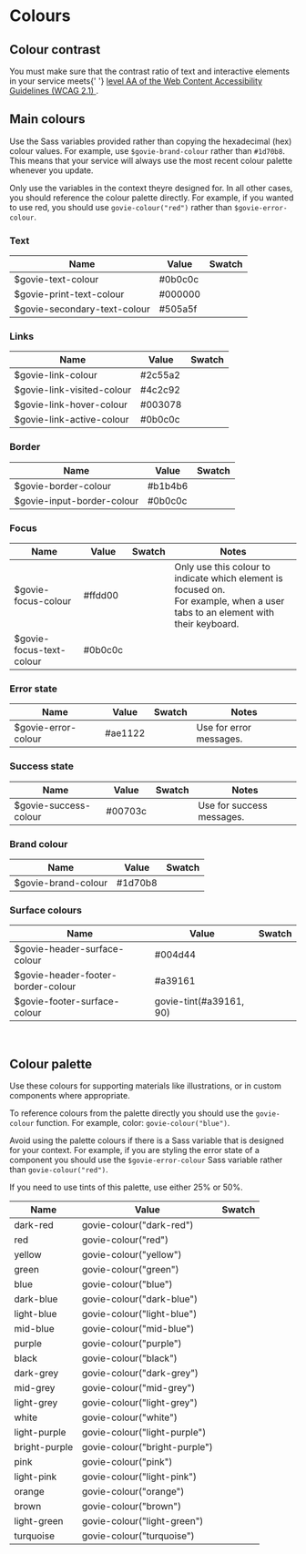 

<Meta title="Docs/Colours" />

<h1>Colours</h1>

<h2>Colour contrast</h2>

<p>
  You must make sure that the contrast ratio of text and interactive elements in
  your service meets{' '}
  <a
    href="https://www.w3.org/TR/WCAG21/#contrast-minimum"
    rel="noreferrer noopener"
    target="_blank"
  >
    level AA of the Web Content Accessibility Guidelines (WCAG 2.1)
  </a>
  .
</p>

<h2>Main colours</h2>
<p>
    Use the Sass variables provided rather than copying the hexadecimal (hex) colour values. For example, use <code>$govie-brand-colour</code> rather than <code>#1d70b8</code>. This means that your service will always use the most recent colour palette whenever you update.
</p>
<p>
    Only use the variables in the context theyre designed for. In all other cases, you should reference the colour palette directly. For example, if you wanted to use red, you should use <code>govie-colour("red")</code> rather than <code>$govie-error-colour</code>.
</p>


<h3>Text</h3>

| Name                            | Value                   | Swatch                      |
| ------------------------------- | ----------------------- | --------------------------- |
| $govie-text-colour              | #0b0c0c                 | <Swatch colour="#0b0c0c" /> |
| $govie-print-text-colour        | #000000                 | <Swatch colour="#000000" /> |
| $govie-secondary-text-colour    | #505a5f                 | <Swatch colour="#505a5f" /> |

<h3>Links</h3>

| Name                            | Value                   | Swatch                      |
| ------------------------------- | ----------------------- | --------------------------- |
| $govie-link-colour              | #2c55a2                 | <Swatch colour="#2c55a2" /> |
| $govie-link-visited-colour      | #4c2c92                 | <Swatch colour="#4c2c92" /> |
| $govie-link-hover-colour        | #003078                 | <Swatch colour="#003078" /> |
| $govie-link-active-colour       | #0b0c0c                 | <Swatch colour="#0b0c0c" /> |

<h3>Border</h3>

| Name                            | Value                   | Swatch                      |
| ------------------------------- | ----------------------- | --------------------------- |
| $govie-border-colour            | #b1b4b6                 | <Swatch colour="#b1b4b6" /> |
| $govie-input-border-colour      | #0b0c0c                 | <Swatch colour="#0b0c0c" /> |

<h3>Focus</h3>

| Name                            | Value                   | Swatch                      | Notes            | 
| ------------------------------- | ----------------------- | --------------------------- | ---------------- | 
| $govie-focus-colour             | #ffdd00                 | <Swatch colour="#ffdd00" /> | Only use this colour to indicate which element is focused on. <br />For example, when a user tabs to an element with their keyboard. |
| $govie-focus-text-colour        | #0b0c0c                 | <Swatch colour="#0b0c0c" /> | | 

<h3>Error state</h3>

| Name                            | Value                   | Swatch                      | Notes            | 
| ------------------------------- | ----------------------- | --------------------------- | ---------------- | 
| $govie-error-colour             | #ae1122                 | <Swatch colour="#ae1122" /> | Use for error messages. |

<h3>Success state</h3>

| Name                            | Value                   | Swatch                      | Notes            | 
| ------------------------------- | ----------------------- | --------------------------- | ---------------- | 
| $govie-success-colour           | #00703c                 | <Swatch colour="#00703c" /> | Use for success messages. |


<h3>Brand colour </h3>

| Name                            | Value                   | Swatch                      |
| ------------------------------- | ----------------------- | --------------------------- |
| $govie-brand-colour             | #1d70b8                 | <Swatch colour="#1d70b8" /> | 

<h3> Surface colours</h3>

| Name                            | Value                   | Swatch                      |
| ------------------------------- | ----------------------- | --------------------------- |
| $govie-header-surface-colour    | #004d44                 | <Swatch colour="#004d44" /> |
| $govie-header-footer-border-colour     | #a39161                 | <Swatch colour="#a39161" /> |
| $govie-footer-surface-colour    | govie-tint(#a39161, 90) | <Swatch colour="#f6f4ef" /> |

<br />
<h2>Colour palette</h2>
<p>
  Use these colours for supporting materials like illustrations, or in custom components where appropriate.
</p>
<p>
  To reference colours from the palette directly you should use the <code>govie-colour</code> function. 
  For example, color: <code>govie-colour("blue")</code>.
</p>

<p>
  Avoid using the palette colours if there is a Sass variable that is designed for your context. For example, if you are styling the error state of a component you should use the <code>$govie-error-colour</code> Sass variable rather than <code>govie-colour("red")</code>.
</p>
<p>
  If you need to use tints of this palette, use either 25% or 50%.
</p>

| Name          | Value                         | Swatch                      |
| ------------- | ----------------------------- | --------------------------- |
| dark-red      | govie-colour("dark-red")      | <Swatch colour="#ae1122" /> |
| red           | govie-colour("red")           | <Swatch colour="#d4351c" /> |
| yellow        | govie-colour("yellow")        | <Swatch colour="#ffdd00" /> |
| green         | govie-colour("green")         | <Swatch colour="#00703c" /> |
| blue          | govie-colour("blue")          | <Swatch colour="#1d70b8" /> |
| dark-blue     | govie-colour("dark-blue")     | <Swatch colour="#003078" /> |
| light-blue    | govie-colour("light-blue")    | <Swatch colour="#5694ca" /> |
| mid-blue      | govie-colour("mid-blue")      | <Swatch colour="#2c55a2" /> |
| purple        | govie-colour("purple")        | <Swatch colour="#4c2c92" /> |
| black         | govie-colour("black")         | <Swatch colour="#0b0c0c" /> |
| dark-grey     | govie-colour("dark-grey")     | <Swatch colour="#505a5f" /> |
| mid-grey      | govie-colour("mid-grey")      | <Swatch colour="#b1b4b6" /> |
| light-grey    | govie-colour("light-grey")    | <Swatch colour="#f3f2f1" /> |
| white         | govie-colour("white")         | <Swatch colour="#ffffff" /> |
| light-purple  | govie-colour("light-purple")  | <Swatch colour="#6f72af" /> |
| bright-purple | govie-colour("bright-purple") | <Swatch colour="#912b88" /> |
| pink          | govie-colour("pink")          | <Swatch colour="#d53880" /> |
| light-pink    | govie-colour("light-pink")    | <Swatch colour="#f499be" /> |
| orange        | govie-colour("orange")        | <Swatch colour="#f47738" /> |
| brown         | govie-colour("brown")         | <Swatch colour="#b58840" /> |
| light-green   | govie-colour("light-green")   | <Swatch colour="#85994b" /> |
| turquoise     | govie-colour("turquoise")     | <Swatch colour="#28a197" /> |
